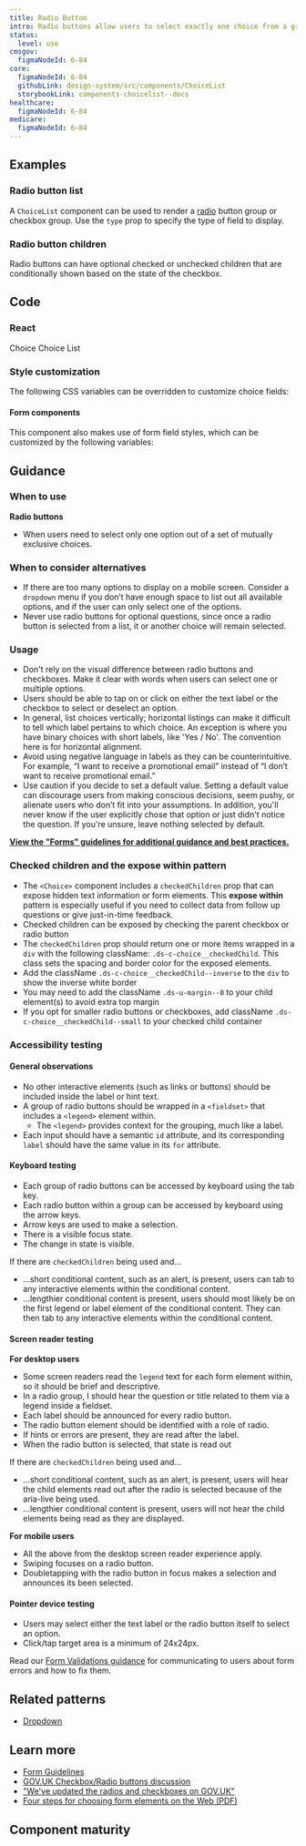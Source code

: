 ```yaml
---
title: Radio Button
intro: Radio buttons allow users to select exactly one choice from a group.
status:
  level: use
cmsgov:
  figmaNodeId: 6-84
core:
  figmaNodeId: 6-84
  githubLink: design-system/src/components/ChoiceList
  storybookLink: components-choicelist--docs
healthcare:
  figmaNodeId: 6-84
medicare:
  figmaNodeId: 6-84
---
```


## Examples

### Radio button list

A `ChoiceList` component can be used to render a [radio](/components/radio/) button group or checkbox group. Use the `type` prop to specify the type of field to display.

<StorybookExample
  componentName="choiceList-radio"
  sourceFilePath="components/ChoiceList/ChoiceList.tsx"
  storyId="components-choicelist--default-radio"
/>

### Radio button children

Radio buttons can have optional checked or unchecked children that are conditionally shown based on the state of the checkbox.

<StorybookExample
  componentName="choice"
  sourceFilePath="components/ChoiceList/Choice.tsx"
  storyId="components-choicelist--choice-children"
/>

## Code

### React

<StorybookDocLinks>
  <StorybookDocLink storyId="components-choice--docs">Choice</StorybookDocLink>
  <StorybookDocLink storyId="components-choicelist--docs">Choice List</StorybookDocLink>
</StorybookDocLinks>

### Style customization

The following CSS variables can be overridden to customize choice fields:

<ComponentThemeOptions componentname="choice" />

#### Form components

This component also makes use of form field styles, which can be customized by the following variables:

<ComponentThemeOptions componentname="form" />

## Guidance

### When to use

**Radio buttons**

- When users need to select only one option out of a set of mutually exclusive choices.

### When to consider alternatives

- If there are too many options to display on a mobile screen. Consider a `dropdown` menu if you don’t have enough space to list out all available options, and if the user can only select one of the options.
- Never use radio buttons for optional questions, since once a radio button is selected from a list, it or another choice will remain selected.

### Usage

- Don't rely on the visual difference between radio buttons and checkboxes. Make it clear with words when users can select one or multiple options.
- Users should be able to tap on or click on either the text label or the checkbox to select or deselect an option.
- In general, list choices vertically; horizontal listings can make it difficult to tell which label pertains to which choice. An exception is where you have binary choices with short labels, like 'Yes / No'. The convention here is for horizontal alignment.
- Avoid using negative language in labels as they can be counterintuitive. For example, “I want to receive a promotional email” instead of “I don’t want to receive promotional email.”
- Use caution if you decide to set a default value. Setting a default value can discourage users from making conscious decisions, seem pushy, or alienate users who don’t fit into your assumptions. In addition, you'll never know if the user explicitly chose that option or just didn't notice the question. If you're unsure, leave nothing selected by default.

**[View the "Forms" guidelines for additional guidance and best practices.](/patterns/Forms/forms/)**

### Checked children and the expose within pattern

- The `<Choice>` component includes a `checkedChildren` prop that can expose hidden text information or form elements. This **expose within** pattern is especially useful if you need to collect data from follow up questions or give just-in-time feedback.
- Checked children can be exposed by checking the parent checkbox or radio button
- The `checkedChildren` prop should return one or more items wrapped in a `div` with the following className: `.ds-c-choice__checkedChild`. This class sets the spacing and border color for the exposed elements.
- Add the className `.ds-c-choice__checkedChild--inverse` to the `div` to show the inverse white border
- You may need to add the className `.ds-u-margin--0` to your child element(s) to avoid extra top margin
- If you opt for smaller radio buttons or checkboxes, add className `.ds-c-choice__checkedChild--small` to your checked child container

### Accessibility testing

#### General observations

- No other interactive elements (such as links or buttons) should be included inside the label or hint text.
- A group of radio buttons should be wrapped in a `<fieldset>` that includes a `<legend>` element within.
  - The `<legend>` provides context for the grouping, much like a label.
- Each input should have a semantic `id` attribute, and its corresponding `label` should have the same value in its `for` attribute.

#### Keyboard testing

- Each group of radio buttons can be accessed by keyboard using the tab key.
- Each radio button within a group can be accessed by keyboard using the arrow keys.
- Arrow keys are used to make a selection.
- There is a visible focus state.
- The change in state is visible.

If there are `checkedChildren` being used and...

- ...short conditional content, such as an alert, is present, users can tab to any interactive elements within the conditional content.
- ...lengthier conditional content is present, users should most likely be on the first legend or label element of the conditional content. They can then tab to any interactive elements within the conditional content.

#### Screen reader testing

**For desktop users**

- Some screen readers read the `legend` text for each form element within, so it should be brief and descriptive.
- In a radio group, I should hear the question or title related to them via a legend inside a fieldset.
- Each label should be announced for every radio button.
- The radio button element should be identified with a role of radio.
- If hints or errors are present, they are read after the label.
- When the radio button is selected, that state is read out

If there are `checkedChildren` being used and...

- ...short conditional content, such as an alert, is present, users will hear the child elements read out after the radio is selected because of the aria-live being used.
- ...lengthier conditional content is present, users will not hear the child elements being read as they are displayed.

**For mobile users**

- All the above from the desktop screen reader experience apply.
- Swiping focuses on a radio button.
- Doubletapping with the radio button in focus makes a selection and announces its been selected.

#### Pointer device testing

- Users may select either the text label or the radio button itself to select an option.
- Click/tap target area is a minimum of 24x24px.

Read our [Form Validations guidance](/patterns/Forms/validation/) for communicating to users about form errors and how to fix them.

## Related patterns

- [Dropdown](/components/dropdown/)

## Learn more

- [Form Guidelines](/patterns/Forms/forms/)
- [GOV.UK Checkbox/Radio buttons discussion](https://paper.dropbox.com/doc/Radio-buttons-oIwWoxwBKClt5IXvDbnpF)
- ["We've updated the radios and checkboxes on GOV.UK"](https://designnotes.blog.gov.uk/2016/11/30/weve-updated-the-radios-and-checkboxes-on-gov-uk/)
- [Four steps for choosing form elements on the Web (PDF)](http://www.formsthatwork.com/files/Articles/dropdown.pdf)

## Component maturity

<MaturityChecklist
  a11yStandards={true}
  color={true}
  forcedColors={true}
  screenReaders={true}
  keyboardNavigable={true}
  storybook={true}
  responsive={true}
  spanish={null}
  completeUiKit={false}
  responsiveUiKit={false}
  tokensInCode={true}
  tokensInSketch={true}
/>
